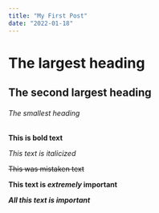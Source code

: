 ```yaml
---
title: "My First Post"
date: "2022-01-18"
---
```


# The largest heading
## The second largest heading
###### The smallest heading

**This is bold text**

*This text is italicized*

~~This was mistaken text~~

**This text is _extremely_ important**

***All this text is important***